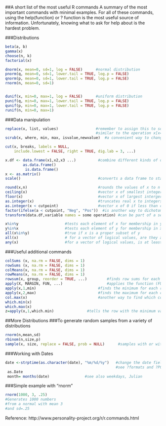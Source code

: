 ##A short list of the most useful R commands
A summary of the most important commands with minimal examples.
For all of these commands, using the help(function) or ? function is the most useful source of information. Unfortunately, knowing what to ask for help about is the hardest problem.

###Distributions
```r
beta(a, b)
gamma(x)
choose(n, k)
factorial(x)

dnorm(x, mean=0, sd=1, log = FALSE)      #normal distribution
pnorm(q, mean=0, sd=1, lower.tail = TRUE, log.p = FALSE)
qnorm(p, mean=0, sd=1, lower.tail = TRUE, log.p = FALSE)
rnorm(n, mean=0, sd=1)


dunif(x, min=0, max=1, log = FALSE)      #uniform distribution
punif(q, min=0, max=1, lower.tail = TRUE, log.p = FALSE)
qunif(p, min=0, max=1, lower.tail = TRUE, log.p = FALSE)
runif(n, min=0, max=1)
```

###Data manipulation
```r
replace(x, list, values)                 #remember to assign this to some object i.e., x <- replace(x,x==-9,NA) 
                                         #similar to the operation x[x==-9] <- NA
scrub(x, where, min, max, isvalue,newvalue)  #a convenient way to change particular values (in psych package)

cut(x, breaks, labels = NULL,
    include.lowest = FALSE, right = TRUE, dig.lab = 3, ...)

x.df <- data.frame(x1,x2,x3 ...)          #combine different kinds of data into a data frame
	    as.data.frame()
	     is.data.frame()
x <- as.matrix()
scale()                                   #converts a data frame to standardized scores

round(x,n)                                #rounds the values of x to n decimal places
ceiling(x)                                #vector x of smallest integers > x
floor(x)                                  #vector x of largest interger < x
as.integer(x)                             #truncates real x to integers (compare to round(x,0)
as.integer(x < cutpoint)                  #vector x of 0 if less than cutpoint, 1 if greater than cutpoint)
factor(ifelse(a < cutpoint, "Neg", "Pos"))  #is another way to dichotomize and to make a factor for analysis 
transform(data.df,variable names = some operation) #can be part of a set up for a data set 

x%in%y                     #tests each element of x for membership in y
y%in%x                     #tests each element of y for membership in x
all(x%in%y)                #true if x is a proper subset of y
all(x)                     # for a vector of logical values, are they all true?
any(x)                     #for a vector of logical values, is at least one true?
```

###Useful additional commands
```r
colSums (x, na.rm = FALSE, dims = 1)
rowSums (x, na.rm = FALSE, dims = 1)
colMeans(x, na.rm = FALSE, dims = 1)
rowMeans(x, na.rm = FALSE, dims = 1)
rowsum(x, group, reorder = TRUE, ...)         #finds row sums for each level of a grouping variable
apply(X, MARGIN, FUN, ...)                    #applies the function (FUN) to either rows (1) or columns (2) on object X
apply(x,1,min)                            #finds the minimum for each row
apply(x,2,max)                            #finds the maximum for each column
col.max(x)                                #another way to find which column has the maximum value for each row 
which.min(x)
which.max(x)
z=apply(x,1,which.min)               #tells the row with the minimum value for every column
```

##More Distributions
###To generate random samples from a variety of distributions
```r
rnorm(n,mean,sd)
rbinom(n,size,p)
sample(x, size, replace = FALSE, prob = NULL)      #samples with or without replacement
```


###Working with Dates
```r
date <-strptime(as.character(date), "%m/%d/%y")   #change the date field to a internal form for time  
                                                  #see ?formats and ?POSIXlt  
 as.Date
 month= months(date)                #see also weekdays, Julian
```


###Simple example with "rnorm" 
```r
rnorm(1000, 3, .25)
#Generates 1000 numbers
#from a normal with mean 3
#and sd=.25
```
 
Reference: http://www.personality-project.org/r/r.commands.html